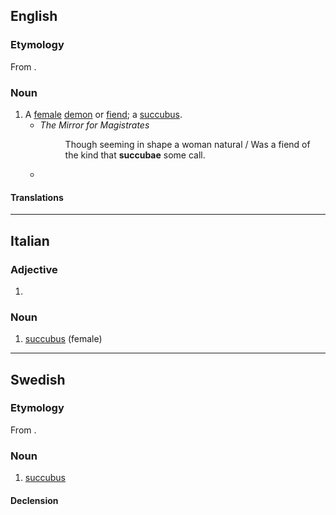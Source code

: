 ==English==

===Etymology===
From {{uder|en|la|-}} {{lena}} {{m|la|succumbere||to lie under}}.

===Noun===
{{en-noun|s|succubae}}

# A [[female]] [[demon]] or [[fiend]]; a [[succubus]].
#* ''The Mirror for Magistrates''
#*: Though seeming in shape a woman natural / Was a fiend of the kind that '''succubae''' some call.
#* {{quote-book|1=en|year=1981|author=William Irwin Thompson|authorlink=William Irwin Thompson|title=The Time Falling Bodies Take to Light: Mythology, Sexuality and the Origins of Culture|publisher=Rider/Hutchinson & Co.|location=London|page=19|passage=In other stories of the midrashim, Adam, in penance for his fall, abstains from sexuality for 130 years, but he is not able to control his nocturnal emissions; in his dream state female spirits, the '''succubae''', come and have intercourse with him, and with Adam's seed they give birth to demons.}}

====Translations====
{{trans-see|a female demon or fiend|succubus}}

----

==Italian==

===Adjective===
{{head|it|adjective form}}

# {{feminine singular of|it|succubo}}

===Noun===
{{it-noun|f}}

# [[succubus]] (female)

----

==Swedish==

===Etymology===
From {{der|sv|la|succubae}}.

===Noun===
{{sv-noun|c}}

# [[succubus]]

====Declension====
{{sv-infl-noun-c-or|succub}}